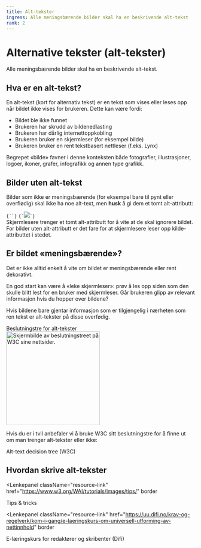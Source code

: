 ```yaml
---
title: Alt-tekster
ingress: Alle meningsbærende bilder skal ha en beskrivende alt-tekst
rank: 2
---
```



# Alternative tekster (alt-tekster)

<Ingress>Alle meningsbærende bilder skal ha en beskrivende alt-tekst.</Ingress>

## Hva er en alt-tekst?

En alt-tekst (kort for alternativ tekst) er en tekst som vises eller leses opp når bildet ikke vises for brukeren. Dette kan være fordi:

- Bildet ble ikke funnet
- Brukeren har skrudd av bildenedlasting
- Brukeren har dårlig internettoppkobling
- Brukeren bruker en skjermleser (for eksempel bilde)
- Brukeren bruker en rent tekstbasert nettleser (f.eks. Lynx)

<Alertstripe type="info">
  Begrepet «bilde» favner i denne konteksten både fotografier, illustrasjoner,
  logoer, ikoner, grafer, infografikk og annen type grafikk.
</Alertstripe>

## Bilder uten alt-tekst

Bilder som ikke er meningsbærende (for eksempel bare til pynt eller overflødig) skal ikke ha noe alt-text, men <strong>husk</strong> å gi dem et tomt alt-attributt:

<DoDont>
  <Do>
    <Code
      noCopy
      className="language-html"
    >{`<img src="pynt.jpg" alt="" />`}</Code>
  </Do>
  <Dont>
    <Code noCopy className="language-html">{`<img src="pynt.jpg" />`}</Code>
  </Dont>
</DoDont>

<br />
<Alertstripe type="advarsel">
  Skjermlesere trenger et tomt alt-attributt for å vite at de skal ignorere
  bildet. For bilder uten alt-attributt er det fare for at skjermlesere leser
  opp kilde-attributtet i stedet.
</Alertstripe>

## Er bildet «meningsbærende»?

Det er ikke alltid enkelt å vite om bildet er meningsbærende eller rent dekorativt.

En god start kan være å «leke skjermleser»: prøv å les opp siden som den skulle blitt lest for en bruker med skjermleser. Går brukeren glipp av relevant informasjon hvis du hopper over bildene?

Hvis bildene bare gjentar informasjon som er tilgjengelig i nærheten som ren tekst er alt-tekster på disse overfødig.

<Panel className="panel--grey">
  <Undertittel>Beslutningstre for alt-tekster</Undertittel>
  <div className="decision-tree-promo">
    <div className="decision-tree-screenshot">
      <img
        src={AltDecisionTree}
        width="250px"
        alt="Skjermbilde av beslutningstreet på W3C sine nettsider."
      />
    </div>
    <div>
      <p>
        Hvis du er i tvil anbefaler vi å bruke W3C sitt beslutningstre for å
        finne ut om man trenger alt-tekster eller ikke:
      </p>
      <Lenkepanel
        className="resource-link"
        href="https://www.w3.org/WAI/tutorials/images/decision-tree/"
        border
      >
        <div className="w3clogo">
          <W3CLogo />
        </div>
        <Undertittel className="lenkepanel__heading">
          Alt-text decision tree (W3C)
        </Undertittel>
      </Lenkepanel>
    </div>
  </div>
</Panel>

## Hvordan skrive alt-tekster

<Lenkepanel
  className="resource-link"
  href="https://www.w3.org/WAI/tutorials/images/tips/"
  border
>
  <div className="w3clogo">
    <W3CLogo />
  </div>
  <Undertittel className="lenkepanel__heading">Tips &amp; tricks</Undertittel>
</Lenkepanel>

<Lenkepanel
  className="resource-link"
  href="https://uu.difi.no/krav-og-regelverk/kom-i-gang/e-laeringskurs-om-universell-utforming-av-nettinnhold"
  border
>
  <Undertittel className="lenkepanel__heading">
    E-læringskurs for redaktører og skribenter (Difi)
  </Undertittel>
</Lenkepanel>
